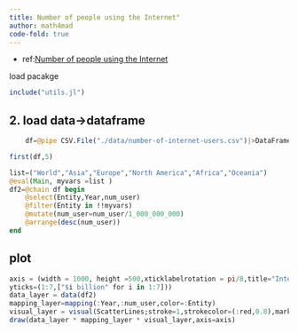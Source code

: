 ```yaml
---
title: Number of people using the Internet"
author: math4mad
code-fold: true
---
```


:::{.callout-note title="info"}
  - ref:[Number of people using the Internet
](https://ourworldindata.org/internet)
:::


load pacakge
```julia
include("utils.jl")
```

## 2. load data->dataframe
```julia
    df=@pipe CSV.File("./data/number-of-internet-users.csv")|>DataFrame|>rename(_,"Number of Internet users"=>:num_user)|>coalesce.(_, 0.0)

first(df,5)
```

```julia
list=("World","Asia","Europe","North America","Africa","Oceania")
@eval(Main, myvars =list )
df2=@chain df begin
    @select(Entity,Year,num_user)
    @filter(Entity in !!myvars)
    @mutate(num_user=num_user/1_000_000_000)
    @arrange(desc(num_user))
end

```

## plot 
```julia
axis = (width = 1000, height =500,xticklabelrotation = pi/8,title="Internet user ",subtitle="Measured in billion.",
yticks=(1:7,["$i billion" for i in 1:7]))
data_layer = data(df2)
mapping_layer=mapping(:Year,:num_user,color=:Entity)
visual_layer = visual(ScatterLines;stroke=1,strokecolor=(:red,0.8),markersize=10,linewidth=3)
draw(data_layer * mapping_layer * visual_layer,axis=axis)
```




